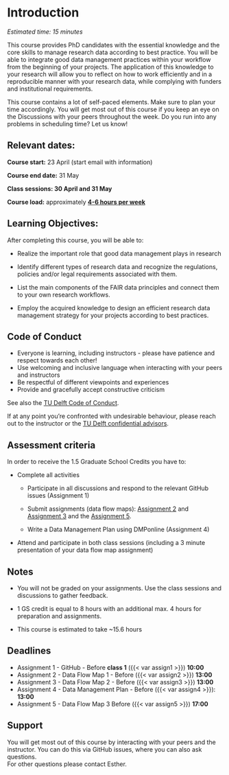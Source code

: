 # Introduction {#intro}

*Estimated time: 15 minutes*

This course provides PhD candidates with the essential knowledge and the core skills to manage research data according to best practice. You will be able to integrate good data management practices within your workflow from the beginning of your projects. The application of this knowledge to your research will allow you to reflect on how to work efficiently and in a reproducible manner with your research data, while complying with funders and institutional requirements.

This course contains a lot of self-paced elements. Make sure to plan your time accordingly. You will get most out of this course if you keep an eye on the Discussions with your peers throughout the week. Do you run into any problems in scheduling time? Let us know!

## Relevant dates:

**Course start:** 23 April (start email with information)

**Course end date:** 31 May

**Class sessions: 30 April and 31 May**

**Course load:** approximately [**4-6 hours per week**]{.underline}

## Learning Objectives:

After completing this course, you will be able to:

-   Realize the important role that good data management plays in research

-   Identify different types of research data and recognize the regulations, policies and/or legal requirements associated with them.

-   List the main components of the FAIR data principles and connect them to your own research workflows.

-   Employ the acquired knowledge to design an efficient research data management strategy for your projects according to best practices.

## Code of Conduct

-   Everyone is learning, including instructors - please have patience and respect towards each other!
-   Use welcoming and inclusive language when interacting with your peers and instructors
-   Be respectful of different viewpoints and experiences
-   Provide and gracefully accept constructive criticism

See also the [TU Delft Code of Conduct](https://www.tudelft.nl/en/about-tu-delft/strategy/integrity-policy/tu-delft-code-of-conduct).

If at any point you're confronted with undesirable behaviour, please reach out to the instructor or the [TU Delft confidential advisors](https://www.tudelft.nl/en/about-tu-delft/strategy/integrity-policy/confidential-advisors).

## Assessment criteria

In order to receive the 1.5 Graduate School Credits you have to:

-   Complete all activities
    -   Participate in all discussions and respond to the relevant GitHub issues (Assignment 1)

    -   Submit assignments (data flow maps): [Assignment 2](https://estherplomp.github.io/TNW-RDM-101/06-Assignment-Data-Flow-Map-1.html) and [Assignment 3](https://estherplomp.github.io/TNW-RDM-101/11-Assignment-Data-Flow-Map-2.html) and the [Assignment 5](https://estherplomp.github.io/TNW-RDM-101/14-Assignment-Data-Flow-Map-3.html).

    -   Write a Data Management Plan using DMPonline (Assignment 4)
-   Attend and participate in both class sessions (including a 3 minute presentation of your data flow map assignment)

::: callout-note
## Notes

-   You will not be graded on your assignments. Use the class sessions and discussions to gather feedback.

-   1 GS credit is equal to 8 hours with an additional max. 4 hours for preparation and assignments.

-   This course is estimated to take \~15.6 hours
:::

## Deadlines

-   Assignment 1 - GitHub - Before **class 1** ({{< var assign1 >}}) **10:00**
-   Assignment 2 - Data Flow Map 1 - Before ({{< var assign2 >}}) **13:00**
-   Assignment 3 - Data Flow Map 2 - Before ({{< var assign3 >}}) **13:00**
-   Assignment 4 - Data Management Plan - Before ({{< var assign4 >}}): **13:00**
-   Assignment 5 - Data Flow Map 3 Before ({{< var assign5 >}}) **17:00**

## Support

You will get most out of this course by interacting with your peers and the instructor. You can do this via GitHub issues, where you can also ask questions.\
For other questions please contact Esther.
